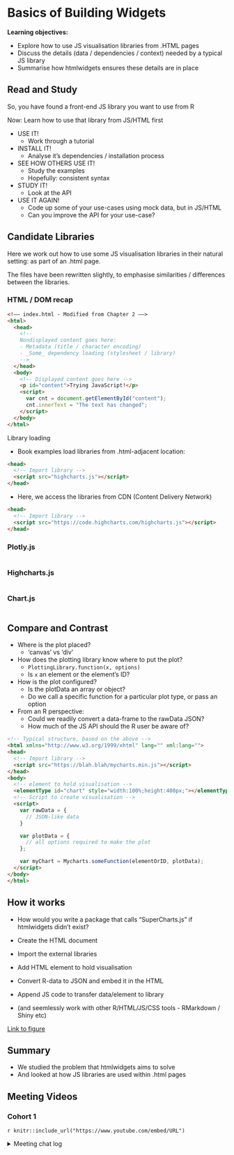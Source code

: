 # Basics of Building Widgets

**Learning objectives:**

- Explore how to use JS visualisation libraries from .HTML pages
- Discuss the details (data / dependencies / context) needed by a typical JS library
- Summarise how htmlwidgets ensures these details are in place

## Read and Study

So, you have found a front-end JS library you want to use from R

Now: Learn how to use that library from JS/HTML first

- USE IT!
  - Work through a tutorial

- INSTALL IT!
  - Analyse it's dependencies / installation process

- SEE HOW OTHERS USE IT!
  - Study the examples
  - Hopefully: consistent syntax

- STUDY IT!
  - Look at the API
  
- USE IT AGAIN!
  - Code up some of your use-cases using mock data, but in JS/HTML
  - Can you improve the API for your use-case?

## Candidate Libraries

Here we work out how to use some JS visualisation libraries in their natural setting: as part of
an .html page.

The files have been rewritten slightly, to emphasise similarities / differences between the
libraries.

### HTML / DOM recap

```html
<!–– index.html - Modified from Chapter 2 ––>
<html>
  <head>
    <!--
    Nondisplayed content goes here:
    - Metadata (title / character encoding)
    - _Some_ dependency loading (stylesheet / library)
    -->
  </head>
  <body>
    <!-- Displayed content goes here -->
    <p id="content">Trying JavaScript!</p>
    <script>
      var cnt = document.getElementById("content");
      cnt.innerText = "The text has changed";
    </script>
  </body>
</html>
```

Library loading

- Book examples load libraries from .html-adjacent location:

```html
<head>
  <!-- Import library -->
  <script src="highcharts.js"></script>
</head>
```

- Here, we access the libraries from CDN (Content Delivery Network)

```html
<head>
  <!-- Import library -->
  <script src="https://code.highcharts.com/highcharts.js"></script>
</head>
```

### Plotly.js

```r
```

### Highcharts.js

```r
```

### Chart.js

```r
```

## Compare and Contrast

- Where is the plot placed?
  - 'canvas' vs 'div'

- How does the plotting library know where to put the plot?
  - `PlottingLibrary.function(x, options)`
  - Is `x` an element or the element's ID?

- How is the plot configured?
  - Is the plotData an array or object?
  - Do we call a specific function for a particular plot type, or pass an option

- From an R perspective:
  - Could we readily convert a data-frame to the rawData JSON?
  - How much of the JS API should the R user be aware of?

```html
<!-- Typical structure, based on the above -->
<html xmlns="http://www.w3.org/1999/xhtml" lang="" xml:lang="">
<head>
  <!-- Import library -->
  <script src="https://blah.blah/mycharts.min.js"></script>
</head>
<body>
  <!-- element to hold visualisation -->
  <elementType id="chart" style="width:100%;height:400px;"></elementType>
  <!-- Script to create visualisation -->
  <script>
    var rawData = {
      // JSON-like data
    }

    var plotData = {
      // all options required to make the plot
    };

    var myChart = Mycharts.someFunction(elementOrID, plotData);
  </script>
</body>
</html>
```

## How it works

- How would you write a package that calls "SuperCharts.js" if htmlwidgets didn't exist?

- Create the HTML document
- Import the external libraries
- Add HTML element to hold visualisation
- Convert R-data to JSON and embed it in the HTML
- Append JS code to transfer data/element to library

- (and seemlessly work with other R/HTML/JS/CSS tools - RMarkdown / Shiny etc)

[Link to figure](https://book.javascript-for-r.com/widgets-basics.html#widgets-basics-inner-workings)

## Summary

- We studied the problem that htmlwidgets aims to solve
- And looked at how JS libraries are used within .html pages

## Meeting Videos

### Cohort 1

`r knitr::include_url("https://www.youtube.com/embed/URL")`

<details>
<summary> Meeting chat log </summary>

```
00:30:44	Ryan Metcalf:	Adding reference to new element type: https://www.w3schools.com/html/html5_canvas.asp
00:31:04	LUCIO ENRIQUE CORNEJO RAMÍREZ:	are there any advantages to adding the chart in a canvas element? Compared to Plotly, which adds the graphs in a div element
00:32:08	Ryan Metcalf:	On the surface, I presume no. However, given GPU access, the Canvas Element may utilized more optimal rendering versus a Div that would use the CPU instead.
00:32:10	Ryan Metcalf:	Just a thought.
00:34:30	Ryan Metcalf:	StackOverflow is usually not the greatest reference point...but does provide some additional content to extend to other resources: https://stackoverflow.com/questions/5882716/html5-canvas-vs-svg-vs-div
00:34:43	Ryan Metcalf:	Great question Lucio!
00:35:52	LUCIO ENRIQUE CORNEJO RAMÍREZ:	Thanks for the answer :)
00:36:37	Ryan Metcalf:	(Russ to expand to answer Lucio!!! 🙂)
00:37:07	Ryan S:	I'm familiar with html <div> elements, but not so much <canvas>.  Is <canvas> just a lesser-known html element?
00:37:56	Ryan Metcalf:	Newer supported tag. Released in 2004 by Apple.
00:38:16	Ryan S:	👍
00:38:26	Ryan Metcalf:	Again, likely not the greatest reference....extending the topic: https://medium.com/@AmyScript/introduction-to-html5-canvas-8c1bad20e855#:~:text=The%20canvas%20element%20was,to%20draw%20graphics%20utilizing%20JavaScript.
00:42:16	Arthur Shaw:	On CSS, here's the canonical meme that make's Russ' point: http://gif-central.blogspot.com/2013/07/family-guy-css.html
00:43:32	Ryan S:	LOL.... I can think of a dozen other subjects that gif applies to as well.
00:57:57	LUCIO ENRIQUE CORNEJO RAMÍREZ:	thanks!
```
</details>
